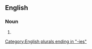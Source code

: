 ==English==

===Noun===
{{head|en|noun plural form}}

# {{plural of|sitootery|lang=en}}

[[Category:English plurals ending in "-ies"]]